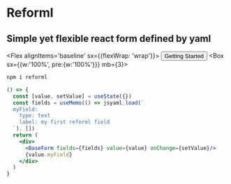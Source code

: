 
<Banner>
<Box mt='auto' />
<LogoGrid>
<Logo text='' size={192} />
<div>

# Reforml

## Simple yet flexible react form defined by yaml

<Flex alignItems='baseline' sx={{flexWrap: 'wrap'}}>
<Box mr={4} mb={3}>
<Button as={Link} to='/getting-started'>Getting Started</Button>
</Box>
<Box sx={{w:'100%', pre:{w:'100%'}}} mb={3}>

```sh
npm i reforml
```

</Box>
<Box/>
</Flex>
</div>
</LogoGrid>
<Box my='auto' sx={{minHeight: '16px'}}/>
<Box>

```jsx live=true
() => {
  const [value, setValue] = useState({})
  const fields = useMemo(() => jsyaml.load(`
  myField:
    type: text
    label: my first reforml field
  `), [])
  return (
    <div>
      <BaseForm fields={fields} value={value} onChange={setValue}/>
      {value.myField}
    </div>
  )
}
```
</Box>
</Banner>
